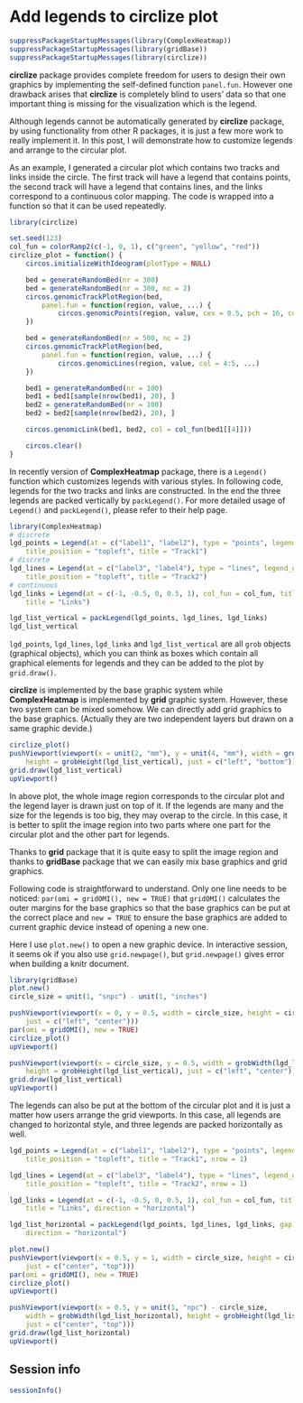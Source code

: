 Add legends to circlize plot
=============================


```r
suppressPackageStartupMessages(library(ComplexHeatmap))
suppressPackageStartupMessages(library(gridBase))
suppressPackageStartupMessages(library(circlize))
```

**circlize** package provides complete freedom for users to design their own graphics by
implementing the self-defined function `panel.fun`. However one drawback arises that **circlize**
is completely blind to users' data so that one important thing is missing for the visualization 
which is the legend.

Although legends cannot be automatically generated by **circlize** package, by using functionality from
other R packages, it is just a few more work to really implement it. 
In this post, I will demonstrate how to customize legends and arrange to the circular plot.

As an example, I generated a circular plot which contains two tracks and links inside the circle. The first
track will have a legend that contains points, the second track will have a legend that contains lines,
and the links correspond to a continuous color mapping. The code is wrapped into a function 
so that it can be used repeatedly.

```r
library(circlize)

set.seed(123)
col_fun = colorRamp2(c(-1, 0, 1), c("green", "yellow", "red"))
circlize_plot = function() {
	circos.initializeWithIdeogram(plotType = NULL)

	bed = generateRandomBed(nr = 300)
	bed = generateRandomBed(nr = 300, nc = 2)
	circos.genomicTrackPlotRegion(bed,
		panel.fun = function(region, value, ...) {
			circos.genomicPoints(region, value, cex = 0.5, pch = 16, col = 2:3, ...)
	})

	bed = generateRandomBed(nr = 500, nc = 2)
	circos.genomicTrackPlotRegion(bed,
		panel.fun = function(region, value, ...) {
			circos.genomicLines(region, value, col = 4:5, ...)
	})

	bed1 = generateRandomBed(nr = 100)
	bed1 = bed1[sample(nrow(bed1), 20), ]
	bed2 = generateRandomBed(nr = 100)
	bed2 = bed2[sample(nrow(bed2), 20), ]

	circos.genomicLink(bed1, bed2, col = col_fun(bed1[[4]]))

	circos.clear()
}
```

In recently version of **ComplexHeatmap** package, there is a `Legend()` function which customizes
legends with various styles. In following code, legends for the two tracks and links are constructed.
In the end the three legends are packed vertically by `packLegend()`. For more detailed usage of `Legend()`
and `packLegend()`, please refer to their help page.

```r
library(ComplexHeatmap)
# discrete
lgd_points = Legend(at = c("label1", "label2"), type = "points", legend_gp = gpar(col = 2:3), 
	title_position = "topleft", title = "Track1")
# discrete
lgd_lines = Legend(at = c("label3", "label4"), type = "lines", legend_gp = gpar(col = 4:5, lwd = 2), 
	title_position = "topleft", title = "Track2")
# continuous
lgd_links = Legend(at = c(-1, -0.5, 0, 0.5, 1), col_fun = col_fun, title_position = "topleft",
	title = "Links")

lgd_list_vertical = packLegend(lgd_points, lgd_lines, lgd_links)
lgd_list_vertical
```

`lgd_points`, `lgd_lines`, `lgd_links` and `lgd_list_vertical` are all `grob` objects (graphical objects), 
which you can think as boxes which contain all graphical elements for legends and they can be added
to the plot by `grid.draw()`.

**circlize** is implemented by the base graphic system while **ComplexHeatmap** is implemented by
**grid** graphic system. However, these two system can be mixed somehow. We can directly add grid graphics
to the base graphics. (Actually they are two independent layers but drawn on a same graphic devide.)

```r
circlize_plot()
pushViewport(viewport(x = unit(2, "mm"), y = unit(4, "mm"), width = grobWidth(lgd_list_vertical), 
	height = grobHeight(lgd_list_vertical), just = c("left", "bottom")))
grid.draw(lgd_list_vertical)
upViewport()
```

In above plot, the whole image region corresponds to the circular plot and the legend layer is drawn just on top of it.
If the legends are many and the size for the legends is too big, they may overap to the circle. In this case,
it is better to split the image region into two parts where one part for the circular plot and the other part for legends.

Thanks to **grid** package that it is quite easy to split the image region and thanks to **gridBase** package
that we can easily mix base graphics and grid graphics.

Following code is straightforward to understand. Only one line needs to be noticed: `par(omi = gridOMI(), new = TRUE)`
that `gridOMI()` calculates the outer margins for the base graphics so that the base graphics can be put at the correct
place and `new = TRUE` to ensure the base graphics are added to current graphic device instead of opening a new one.

Here I use `plot.new()` to open a new graphic device. In interactive session, it seems ok if you also use `grid.newpage()`,
but `grid.newpage()` gives error when building a knitr document.


```r
library(gridBase)
plot.new()
circle_size = unit(1, "snpc") - unit(1, "inches")

pushViewport(viewport(x = 0, y = 0.5, width = circle_size, height = circle_size,
	just = c("left", "center")))
par(omi = gridOMI(), new = TRUE)
circlize_plot()
upViewport()

pushViewport(viewport(x = circle_size, y = 0.5, width = grobWidth(lgd_list_vertical), 
	height = grobHeight(lgd_list_vertical), just = c("left", "center")))
grid.draw(lgd_list_vertical)
upViewport()
```

The legends can also be put at the bottom of the circular plot and it is just a matter how users arrange
the grid viewports. In this case, all legends are changed to horizontal style, and three legends are packed horizontally as well.

```r
lgd_points = Legend(at = c("label1", "label2"), type = "points", legend_gp = gpar(col = 2:3), 
	title_position = "topleft", title = "Track1", nrow = 1)

lgd_lines = Legend(at = c("label3", "label4"), type = "lines", legend_gp = gpar(col = 4:5, lwd = 2), 
	title_position = "topleft", title = "Track2", nrow = 1)

lgd_links = Legend(at = c(-1, -0.5, 0, 0.5, 1), col_fun = col_fun, title_position = "topleft",
	title = "Links", direction = "horizontal")

lgd_list_horizontal = packLegend(lgd_points, lgd_lines, lgd_links, gap = unit(4, "mm"), 
	direction = "horizontal")

plot.new()
pushViewport(viewport(x = 0.5, y = 1, width = circle_size, height = circle_size,
	just = c("center", "top")))
par(omi = gridOMI(), new = TRUE)
circlize_plot()
upViewport()

pushViewport(viewport(x = 0.5, y = unit(1, "npc") - circle_size, 
	width = grobWidth(lgd_list_horizontal), height = grobHeight(lgd_list_horizontal), 
	just = c("center", "top")))
grid.draw(lgd_list_horizontal)
upViewport()
```

## Session info

```r
sessionInfo()
```

<!-- uid=add_legend_to_circlize -->
